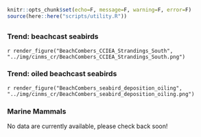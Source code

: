 ```r
knitr::opts_chunk$set(echo=F, message=F, warning=F, error=F)
source(here::here("scripts/utility.R"))
```

## {.tabset}

### Trend: beachcast seabirds

`r render_figure("BeachCombers_CCIEA_Strandings_South", "../img/cinms_cr/BeachCombers_CCIEA_Strandings_South.png")`

### Trend: oiled beachcast seabirds

`r render_figure("BeachCombers_seabird_deposition_oiling", "../img/cinms_cr/BeachCombers_seabird_deposition_oiling.png")`

### Marine Mammals

No data are currently available, please check back soon!
